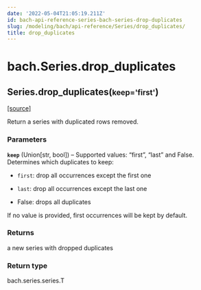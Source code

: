 ```yaml
---
date: '2022-05-04T21:05:19.211Z'
id: bach-api-reference-series-bach-series-drop-duplicates
slug: /modeling/bach/api-reference/Series/drop_duplicates/
title: drop_duplicates
---
```


# bach.Series.drop_duplicates

<div className="method">

<h2 className="signature-method"><span className="additional-name">Series.</span><span className="name">drop_duplicates(</span><small className="parameter-list"><span className="parameter" id="keep">keep='first'</span></small>)</h2>


&#8203;<span className="view-source">[[source]](https://github.com/objectiv/objectiv-analytics/blob/main/bach/bach/series/series.py)</span>

<div className="content">

Return a series with duplicated rows removed.


### Parameters

**`keep`** (Union[str, bool]) – Supported values: “first”, “last” and False. Determines which duplicates to keep:

* `first`: drop all occurrences except the first one


* `last`:  drop all occurrences except the last one


* False: drops all duplicates



If no value is provided, first occurrences will be kept by default.




### Returns

a new series with dropped duplicates



### Return type

bach.series.series.T



</div>


</div>
